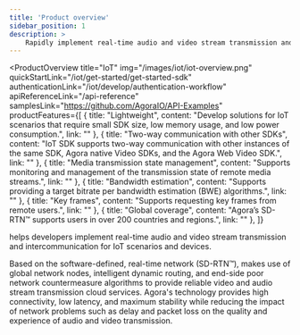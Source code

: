 ```yaml
---
title: 'Product overview'
sidebar_position: 1
description: >
    Rapidly implement real-time audio and video stream transmission and intercommunication for IoT scenarios and devices.
---
```


<ProductOverview
  title="IoT"
  img="/images/iot/iot-overview.png"
  quickStartLink="/iot/get-started/get-started-sdk"
  authenticationLink="/iot/develop/authentication-workflow"
  apiReferenceLink="/api-reference"
  samplesLink="https://github.com/AgoraIO/API-Examples"
  productFeatures={[
    {
      title: "Lightweight",
      content: "Develop solutions for IoT scenarios that require small SDK size, low memory usage, and low power consumption.",
      link: ""
    },
    {
      title: "Two-way communication with other SDKs",
      content: "IoT SDK supports two-way communication with other instances of the same SDK, Agora native Video SDKs, and the Agora Web Video SDK.",
      link: ""
    },
    {
      title: "Media transmission state management",
      content: "Supports monitoring and management of the transmission state of remote media streams.",
      link: ""
    },
    {
      title: "Bandwidth estimation",
      content: "Supports providing a target bitrate per bandwidth estimation (BWE) algorithms.",
      link: ""
    },
    {
      title: "Key frames",
      content: "Supports requesting key frames from remote users.",
      link: ""
    },
    {
      title: "Global coverage",
      content: "Agora’s SD-RTN™ supports users in over 200 countries and regions.",
      link: ""
    },
  ]}
>

<Vpd k="NAME"/> helps developers implement real-time audio and video stream transmission and intercommunication for IoT scenarios and devices.

Based on the software-defined, real-time network (SD-RTN™), <Vpd k="NAME"/> makes use of global network nodes, intelligent dynamic routing, and end-side poor network countermeasure algorithms to provide reliable video and audio stream transmission cloud services. Agora's technology provides high connectivity, low latency, and maximum stability while reducing the impact of network problems such as delay and packet loss on the quality and experience of audio and video transmission. 

</ProductOverview>